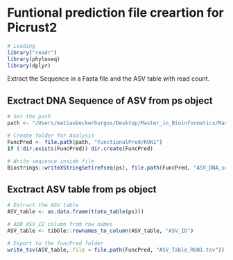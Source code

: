 # Funtional prediction file creartion for Picrust2

```r
# Loading
library("readr")
library(phyloseq)
library(dplyr)
```

Extract the Sequence in a Fasta file and the ASV table with read count.

## Exctract DNA Sequence of ASV from ps object
```r
# Set the path
path <- "/Users/matiasbeckerburgos/Desktop/Master_in_Bioinformatics/Master_Thesis/Hawaiian_feral_Chicken_Microbiome/Analysis"

# Create folder for Analysis
FuncPred <- file.path(path, "FunctionalPred/RUN1")
if (!dir.exists(FuncPred)) dir.create(FuncPred)

# Write sequence inside file
Biostrings::writeXStringSet(refseq(ps), file.path(FuncPred, "ASV_DNA_seq_RUN1.fasta"))
```

## Exctract ASV table from ps object
```r
# Extract the ASV table
ASV_table <- as.data.frame(t(otu_table(ps)))

# ADD ASV_ID column from row names
ASV_table <- tibble::rownames_to_column(ASV_table, "ASV_ID")

# Export to the funcPred folder
write_tsv(ASV_table, file = file.path(FuncPred, "ASV_Table_RUN1.tsv"))
```